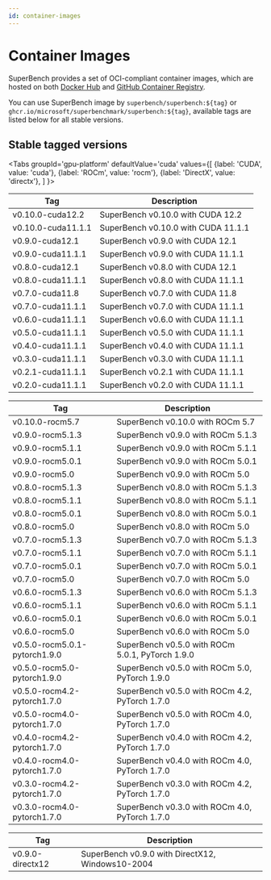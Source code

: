 ```yaml
---
id: container-images
---
```




# Container Images

SuperBench provides a set of OCI-compliant container images,
which are hosted on both [Docker Hub](https://hub.docker.com/r/superbench/superbench/tags)
and [GitHub Container Registry](https://github.com/microsoft/superbenchmark/pkgs/container/superbenchmark%2Fsuperbench).

You can use SuperBench image by `superbench/superbench:${tag}` or `ghcr.io/microsoft/superbenchmark/superbench:${tag}`,
available tags are listed below for all stable versions.

## Stable tagged versions

<Tabs
  groupId='gpu-platform'
  defaultValue='cuda'
  values={[
    {label: 'CUDA', value: 'cuda'},
    {label: 'ROCm', value: 'rocm'},
    {label: 'DirectX', value: 'directx'},
  ]
}>
<TabItem value='cuda'>

| Tag               | Description                        |
|-------------------|------------------------------------|
| v0.10.0-cuda12.2  | SuperBench v0.10.0 with CUDA 12.2  |
| v0.10.0-cuda11.1.1| SuperBench v0.10.0 with CUDA 11.1.1|
| v0.9.0-cuda12.1   | SuperBench v0.9.0 with CUDA 12.1   |
| v0.9.0-cuda11.1.1 | SuperBench v0.9.0 with CUDA 11.1.1 |
| v0.8.0-cuda12.1   | SuperBench v0.8.0 with CUDA 12.1   |
| v0.8.0-cuda11.1.1 | SuperBench v0.8.0 with CUDA 11.1.1 |
| v0.7.0-cuda11.8   | SuperBench v0.7.0 with CUDA 11.8   |
| v0.7.0-cuda11.1.1 | SuperBench v0.7.0 with CUDA 11.1.1 |
| v0.6.0-cuda11.1.1 | SuperBench v0.6.0 with CUDA 11.1.1 |
| v0.5.0-cuda11.1.1 | SuperBench v0.5.0 with CUDA 11.1.1 |
| v0.4.0-cuda11.1.1 | SuperBench v0.4.0 with CUDA 11.1.1 |
| v0.3.0-cuda11.1.1 | SuperBench v0.3.0 with CUDA 11.1.1 |
| v0.2.1-cuda11.1.1 | SuperBench v0.2.1 with CUDA 11.1.1 |
| v0.2.0-cuda11.1.1 | SuperBench v0.2.0 with CUDA 11.1.1 |

</TabItem>
<TabItem value='rocm'>

| Tag                           | Description                                      |
|-------------------------------|--------------------------------------------------|
| v0.10.0-rocm5.7               | SuperBench v0.10.0 with ROCm 5.7                 |
| v0.9.0-rocm5.1.3              | SuperBench v0.9.0 with ROCm 5.1.3                |
| v0.9.0-rocm5.1.1              | SuperBench v0.9.0 with ROCm 5.1.1                |
| v0.9.0-rocm5.0.1              | SuperBench v0.9.0 with ROCm 5.0.1                |
| v0.9.0-rocm5.0                | SuperBench v0.9.0 with ROCm 5.0                  |
| v0.8.0-rocm5.1.3              | SuperBench v0.8.0 with ROCm 5.1.3                |
| v0.8.0-rocm5.1.1              | SuperBench v0.8.0 with ROCm 5.1.1                |
| v0.8.0-rocm5.0.1              | SuperBench v0.8.0 with ROCm 5.0.1                |
| v0.8.0-rocm5.0                | SuperBench v0.8.0 with ROCm 5.0                  |
| v0.7.0-rocm5.1.3              | SuperBench v0.7.0 with ROCm 5.1.3                |
| v0.7.0-rocm5.1.1              | SuperBench v0.7.0 with ROCm 5.1.1                |
| v0.7.0-rocm5.0.1              | SuperBench v0.7.0 with ROCm 5.0.1                |
| v0.7.0-rocm5.0                | SuperBench v0.7.0 with ROCm 5.0                  |
| v0.6.0-rocm5.1.3              | SuperBench v0.6.0 with ROCm 5.1.3                |
| v0.6.0-rocm5.1.1              | SuperBench v0.6.0 with ROCm 5.1.1                |
| v0.6.0-rocm5.0.1              | SuperBench v0.6.0 with ROCm 5.0.1                |
| v0.6.0-rocm5.0                | SuperBench v0.6.0 with ROCm 5.0                  |
| v0.5.0-rocm5.0.1-pytorch1.9.0 | SuperBench v0.5.0 with ROCm 5.0.1, PyTorch 1.9.0 |
| v0.5.0-rocm5.0-pytorch1.9.0   | SuperBench v0.5.0 with ROCm 5.0, PyTorch 1.9.0   |
| v0.5.0-rocm4.2-pytorch1.7.0   | SuperBench v0.5.0 with ROCm 4.2, PyTorch 1.7.0   |
| v0.5.0-rocm4.0-pytorch1.7.0   | SuperBench v0.5.0 with ROCm 4.0, PyTorch 1.7.0   |
| v0.4.0-rocm4.2-pytorch1.7.0   | SuperBench v0.4.0 with ROCm 4.2, PyTorch 1.7.0   |
| v0.4.0-rocm4.0-pytorch1.7.0   | SuperBench v0.4.0 with ROCm 4.0, PyTorch 1.7.0   |
| v0.3.0-rocm4.2-pytorch1.7.0   | SuperBench v0.3.0 with ROCm 4.2, PyTorch 1.7.0   |
| v0.3.0-rocm4.0-pytorch1.7.0   | SuperBench v0.3.0 with ROCm 4.0, PyTorch 1.7.0   |

</TabItem>
<TabItem value='directx'>

| Tag                           | Description                                      |
|-------------------------------|--------------------------------------------------|
| v0.9.0-directx12              | SuperBench v0.9.0 with DirectX12, Windows10-2004 |

</TabItem>
</Tabs>
